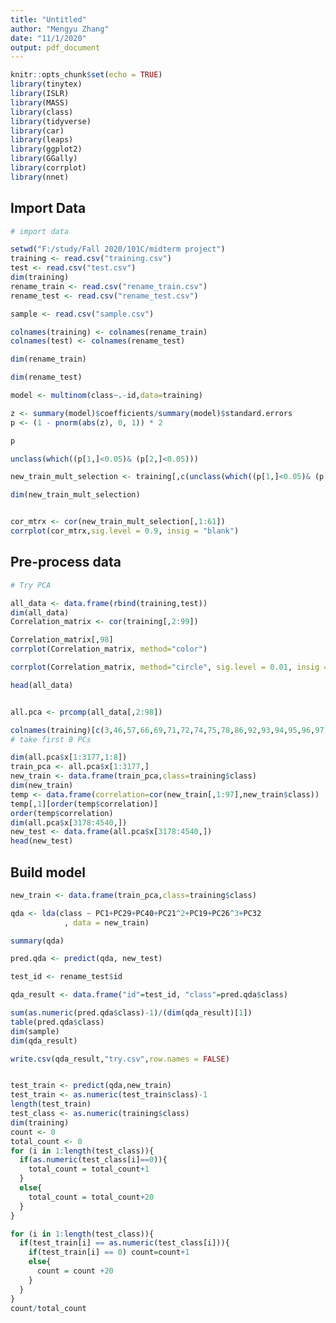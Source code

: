 ---
title: "Untitled"
author: "Mengyu Zhang"
date: "11/1/2020"
output: pdf_document
---

```{r setup, include=FALSE}
knitr::opts_chunk$set(echo = TRUE)
library(tinytex)
library(ISLR)
library(MASS)
library(class)
library(tidyverse)
library(car)
library(leaps)
library(ggplot2)
library(GGally)
library(corrplot)
library(nnet)

```


## Import Data

```{r cars}
# import data

setwd("F:/study/Fall 2020/101C/midterm project")
training <- read.csv("training.csv")
test <- read.csv("test.csv")
dim(training)
rename_train <- read.csv("rename_train.csv")
rename_test <- read.csv("rename_test.csv")

sample <- read.csv("sample.csv")

colnames(training) <- colnames(rename_train)
colnames(test) <- colnames(rename_test)

dim(rename_train)

dim(rename_test)

model <- multinom(class~.-id,data=training)

z <- summary(model)$coefficients/summary(model)$standard.errors
p <- (1 - pnorm(abs(z), 0, 1)) * 2

p

unclass(which((p[1,]<0.05)& (p[2,]<0.05)))

new_train_mult_selection <- training[,c(unclass(which((p[1,]<0.05)& (p[2,]<0.05))),99)]

dim(new_train_mult_selection)


cor_mtrx <- cor(new_train_mult_selection[,1:61])
corrplot(cor_mtrx,sig.level = 0.9, insig = "blank")

```

## Pre-process data
```{r}
# Try PCA 

all_data <- data.frame(rbind(training,test))
dim(all_data)
Correlation_matrix <- cor(training[,2:99])

Correlation_matrix[,98]
corrplot(Correlation_matrix, method="color")

corrplot(Correlation_matrix, method="circle", sig.level = 0.01, insig = "blank")

head(all_data)


all.pca <- prcomp(all_data[,2:98])

colnames(training)[c(3,46,57,66,69,71,72,74,75,78,86,92,93,94,95,96,97)]
# take first 8 PCs

dim(all.pca$x[1:3177,1:8])
train_pca <- all.pca$x[1:3177,]
new_train <- data.frame(train_pca,class=training$class)
dim(new_train)
temp <- data.frame(correlation=cor(new_train[,1:97],new_train$class))
temp[,1][order(temp$correlation)]
order(temp$correlation)
dim(all.pca$x[3178:4540,])
new_test <- data.frame(all.pca$x[3178:4540,])
head(new_test)

```


## Build model
```{r}
new_train <- data.frame(train_pca,class=training$class)

qda <- lda(class ~ PC1+PC29+PC40+PC21^2+PC19+PC26^3+PC32
            , data = new_train)

summary(qda)

pred.qda <- predict(qda, new_test)

test_id <- rename_test$id

qda_result <- data.frame("id"=test_id, "class"=pred.qda$class)

sum(as.numeric(pred.qda$class)-1)/(dim(qda_result)[1])
table(pred.qda$class)
dim(sample)
dim(qda_result)

write.csv(qda_result,"try.csv",row.names = FALSE)


test_train <- predict(qda,new_train)
test_train <- as.numeric(test_train$class)-1
length(test_train)
test_class <- as.numeric(training$class)
dim(training)
count <- 0
total_count <- 0
for (i in 1:length(test_class)){
  if(as.numeric(test_class[i]==0)){
    total_count = total_count+1
  }
  else{
    total_count = total_count+20
  }
}

for (i in 1:length(test_class)){
  if(test_train[i] == as.numeric(test_class[i])){
    if(test_train[i] == 0) count=count+1
    else{
      count = count +20
    }
  }
}
count/total_count
```


